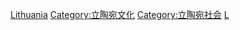 {{Commonscat|Religion in Lithuania}}

[[Category:欧洲各国宗教|Lithuania]]
[[Category:立陶宛文化|Category:立陶宛文化]]
[[Category:立陶宛社会|Category:立陶宛社会]]
[[Category:各國宗教|L]]
